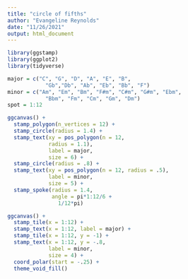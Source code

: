 ```yaml
---
title: "circle of fifths"
author: "Evangeline Reynolds"
date: "11/26/2021"
output: html_document
---
```


```r
library(ggstamp)
library(ggplot2)
library(tidyverse)

major = c("C", "G", "D", "A", "E", "B", 
            "Gb","Db", "Ab", "Eb", "Bb", "F")
minor = c("Am", "Em", "Bm", "F#m", "C#m", "G#m", "Ebm",
            "Bbm", "Fm", "Cm", "Gm", "Dm")
spot = 1:12

ggcanvas() + 
  stamp_polygon(n_vertices = 12) + 
  stamp_circle(radius = 1.4) +
  stamp_text(xy = pos_polygon(n = 12,
             radius = 1.1), 
             label = major,
             size = 6) + 
  stamp_circle(radius = .8) +
  stamp_text(xy = pos_polygon(n = 12, radius = .5),
             label = minor,
             size = 5) +
  stamp_spoke(radius = 1.4, 
              angle = pi*1:12/6 + 
                1/12*pi)
```

```r
ggcanvas() + 
  stamp_tile(x = 1:12) +
  stamp_text(x = 1:12, label = major) + 
  stamp_tile(x = 1:12, y = -1) +
  stamp_text(x = 1:12, y = -.8, 
             label = minor,
             size = 4) +
  coord_polar(start = -.25) + 
  theme_void_fill()
```

